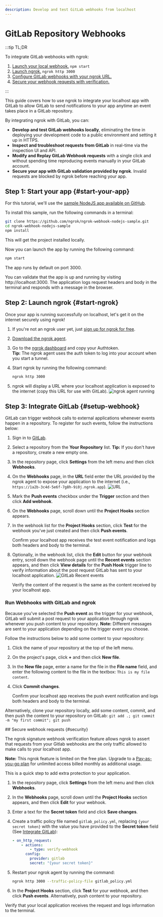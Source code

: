 ```yaml
---
description: Develop and test GitLab webhooks from localhost
---
```



# GitLab Repository Webhooks

:::tip TL;DR

To integrate GitLab webhooks with ngrok:

1. [Launch your local webhook.](#start-your-app) `npm start`
1. [Launch ngrok.](#start-ngrok) `ngrok http 3000`
1. [Configure GitLab webhooks with your ngrok URL.](#setup-webhook)
1. [Secure your webhook requests with verification.](#security)

:::

This guide covers how to use ngrok to integrate your localhost app with GitLab to allow GitLab to send notifications to your app anytime an event takes place in a GitLab repository.

By integrating ngrok with GitLab, you can:

- **Develop and test GitLab webhooks locally**, eliminating the time in deploying your development code to a public environment and setting it up in HTTPS.
- **Inspect and troubleshoot requests from GitLab** in real-time via the inspection UI and API.
- **Modify and Replay GitLab Webhook requests** with a single click and without spending time reproducing events manually in your GitLab account.
- **Secure your app with GitLab validation provided by ngrok**. Invalid requests are blocked by ngrok before reaching your app.

## **Step 1**: Start your app {#start-your-app}

For this tutorial, we'll use the [sample NodeJS app available on GitHub](https://github.com/ngrok/ngrok-webhook-nodejs-sample).

To install this sample, run the following commands in a terminal:

```bash
git clone https://github.com/ngrok/ngrok-webhook-nodejs-sample.git
cd ngrok-webhook-nodejs-sample
npm install
```

This will get the project installed locally.

Now you can launch the app by running the following command:

```bash
npm start
```

The app runs by default on port 3000.

You can validate that the app is up and running by visiting http://localhost:3000. The application logs request headers and body in the terminal and responds with a message in the browser.

## **Step 2**: Launch ngrok {#start-ngrok}

Once your app is running successfully on localhost, let's get it on the internet securely using ngrok!

1. If you're not an ngrok user yet, just [sign up for ngrok for free](https://ngrok.com/signup).

1. [Download the ngrok agent](https://download.ngrok.com).

1. Go to the [ngrok dashboard](https://dashboard.ngrok.com) and copy your Authtoken. <br />
   **Tip:** The ngrok agent uses the auth token to log into your account when you start a tunnel.
1. Start ngrok by running the following command:

   ```bash
   ngrok http 3000
   ```

1. ngrok will display a URL where your localhost application is exposed to the internet (copy this URL for use with GitLab).
   ![ngrok agent running](/img/integrations/launch_ngrok_tunnel.png)

## **Step 3**: Integrate GitLab {#setup-webhook}

GitLab can trigger webhook calls to external applications whenever events happen in a repository. To register for such events, follow the instructions below:

1. Sign in to [GitLab](https://gitlab.com).

1. Select a repository from the **Your Repository** list.
   **Tip:** If you don't have a repository, create a new empty one.

1. In the repository page, click **Settings** from the left menu and then click **Webhooks**.

1. On the **Webhooks** page, in the **URL** field enter the URL provided by the ngrok agent to expose your application to the internet (i.e., `https://1a2b-3c4d-5e6f-7g8h-9i0j.ngrok.app`).
   ![URL](img/ngrok_url_configuration_gitlab.png)

1. Mark the **Push events** checkbox under the **Trigger** section and then click **Add webhook**.

1. On the **Webhooks** page, scroll down until the **Project Hooks** section appears.

1. In the webhook list for the **Project Hooks** section, click **Test** for the webhook you've just created and then click **Push events**.

   Confirm your localhost app receives the test event notification and logs both headers and body to the terminal.

1. Optionally, in the webhook list, click the **Edit** button for your webhook entry, scroll down the webhook page until the **Recent events** section appears, and then click **View details** for the **Push Hook** trigger line to verify information about the post request GitLab has sent to your localhost application.
   ![GitLab Recent events](img/review_gitlab_recent_events.png)

   Verify the content of the request is the same as the content received by your localhost app.

### Run Webhooks with GitLab and ngrok

Because you've selected the **Push event** as the trigger for your webhook, GitLab will submit a post request to your application through ngrok whenever you push content to your repository.
**Note:** Different messages are sent to your application depending on the trigger event you choose.

Follow the instructions below to add some content to your repository:

1. Click the name of your repository at the top of the left menu.

1. On the project's page, click **+** and then click **New file**.

1. In the **New file** page, enter a name for the file in the **File name** field, and enter the following content to the file in the textbox:
   `This is my file content`.

1. Click **Commit changes**.

   Confirm your localhost app receives the push event notification and logs both headers and body to the terminal.

Alternatively, clone your repository locally, add some content, commit, and then push the content to your repository on GitLab:
`git add .; git commit -m "my first commit"; git push`

<InspectingRequests />

<ReplayingRequests />
## Secure webhook requests {#security}

The ngrok signature webhook verification feature allows ngrok to assert that requests from your Gitlab webhooks are the only traffic allowed to make calls to your localhost app.

**Note:** This ngrok feature is limited on the free plan. Upgrade to a [Pay-as-you-go plan](https://ngrok.com/pricing) for unlimited access billed monthly as additional usage.

This is a quick step to add extra protection to your application.

1. In the repository page, click **Settings** from the left menu and then click **Webhooks**.

1. In the **Webhooks** page, scroll down until the **Project Hooks** section appears, and then click **Edit** for your webhook.

1. Enter a text for the **Secret token** field and click **Save changes**.

1. Create a traffic policy file named `gitlab_policy.yml`, replacing `{your secret token}` with the value you have provided to the **Secret token** field (See [Integrate GitLab](#setup-webhook)):

   ```yaml
   - on_http_request:
       - actions:
           - type: verify-webhook
         config:
           provider: gitlab
           secret: "{your secret token}"
   ```

1. Restart your ngrok agent by running the command:

   ```bash
   ngrok http 3000 --traffic-policy-file gitlab_policy.yml
   ```

1. In the **Project Hooks** section, click **Test** for your webhook, and then click **Push events**. Alternatively, push content to your repository.

Verify that your local application receives the request and logs information to the terminal.

